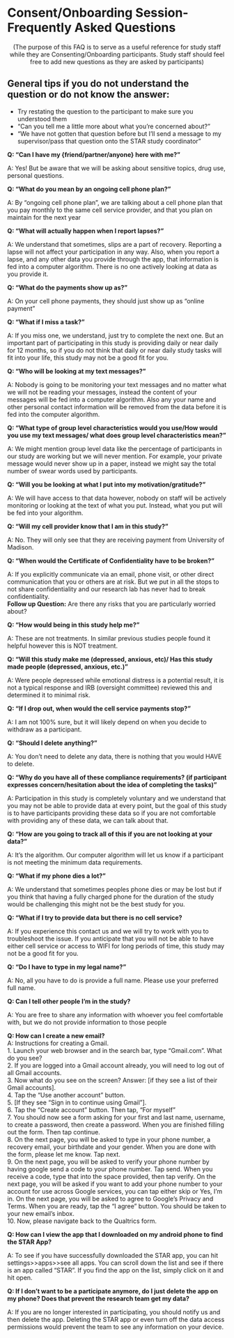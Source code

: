 # Consent/Onboarding Session-Frequently Asked Questions


<center>(The purpose of this FAQ is to serve as a useful reference for study staff while they are Consenting/Onboarding participants. Study staff should feel free to add new questions as they are asked by participants)</center>

## General tips if you do not understand the question or do not know the answer:

-   Try restating the question to the participant to make sure you understood them\
-   "Can you tell me a little more about what you're concerned about?"\
-   "We have not gotten that question before but I'll send a message to my supervisor/pass that question onto the STAR study coordinator"

**Q: "Can I have my {friend/partner/anyone} here with me?"**

A: Yes! But be aware that we will be asking about sensitive topics, drug use, personal questions.

**Q: "What do you mean by an ongoing cell phone plan?"**

A: By "ongoing cell phone plan", we are talking about a cell phone plan that you pay monthly to the same cell service provider, and that you plan on maintain for the next year

**Q: "What will actually happen when I report lapses?"**

A: We understand that sometimes, slips are a part of recovery. Reporting a lapse will not affect your participation in any way. Also, when you report a lapse, and any other data you provide through the app, that information is fed into a computer algorithm. There is no one actively looking at data as you provide it.

**Q: "What do the payments show up as?"**

A: On your cell phone payments, they should just show up as "online payment"

**Q: "What if I miss a task?"**

A: If you miss one, we understand, just try to complete the next one. But an important part of participating in this study is providing daily or near daily for 12 months, so if you do not think that daily or near daily study tasks will fit into your life, this study may not be a good fit for you.

**Q: "Who will be looking at my text messages?"**

A: Nobody is going to be monitoring your text messages and no matter what we will not be reading your messages, instead the content of your messages will be fed into a computer algorithm. Also any your name and other personal contact information will be removed from the data before it is fed into the computer algorithm.

**Q: "What type of group level characteristics would you use/How would you use my text messages/ what does group level characteristics mean?"**

A: We might mention group level data like the percentage of participants in our study are working but we will never mention. For example, your private message would never show up in a paper, instead we might say the total number of swear words used by participants.

**Q: "Will you be looking at what I put into my motivation/gratitude?"**

A: We will have access to that data however, nobody on staff will be actively monitoring or looking at the text of what you put. Instead, what you put will be fed into your algorithm.

**Q: "Will my cell provider know that I am in this study?"**

A: No. They will only see that they are receiving payment from University of Madison.

**Q: "When would the Certificate of Confidentiality have to be broken?"**

A: If you explicitly communicate via an email, phone visit, or other direct communication that you or others are at risk. But we put in all the stops to not share confidentiality and our research lab has never had to break confidentiality.\
**Follow up Question:** Are there any risks that you are particularly worried about?

**Q: "How would being in this study help me?"**

A: These are not treatments. In similar previous studies people found it helpful however this is NOT treatment.

**Q: "Will this study make me (depressed, anxious, etc)/ Has this study made people (depressed, anxious, etc.)"**

A: Were people depressed while emotional distress is a potential result, it is not a typical response and IRB (oversight committee) reviewed this and determined it to minimal risk.

**Q: "If I drop out, when would the cell service payments stop?"**

A: I am not 100% sure, but it will likely depend on when you decide to withdraw as a participant.

**Q: "Should I delete anything?"**

A: You don't need to delete any data, there is nothing that you would HAVE to delete.

**Q: "Why do you have all of these compliance requirements? (if participant expresses concern/hesitation about the idea of completing the tasks)"**

A: Participation in this study is completely voluntary and we understand that you may not be able to provide data at every point, but the goal of this study is to have participants providing these data so if you are not comfortable with providing any of these data, we can talk about that.

**Q: "How are you going to track all of this if you are not looking at your data?"**

A: It's the algorithm. Our computer algorithm will let us know if a participant is not meeting the minimum data requirements.

**Q: "What if my phone dies a lot?"**

A: We understand that sometimes peoples phone dies or may be lost but if you think that having a fully charged phone for the duration of the study would be challenging this might not be the best study for you.

**Q: "What if I try to provide data but there is no cell service?**

A: If you experience this contact us and we will try to work with you to troubleshoot the issue. If you anticipate that you will not be able to have either cell service or access to WIFI for long periods of time, this study may not be a good fit for you.

**Q: "Do I have to type in my legal name?"**

A: No, all you have to do is provide a full name. Please use your preferred full name.

**Q: Can I tell other people I'm in the study?**

A: You are free to share any information with whoever you feel comfortable with, but we do not provide information to those people

**Q: How can I create a new email?**\
A: Instructions for creating a Gmail.\
1. Launch your web browser and in the search bar, type "Gmail.com". What do you see?\
2. If you are logged into a Gmail account already, you will need to log out of all Gmail accounts.\
3. Now what do you see on the screen? Answer: \[if they see a list of their Gmail accounts\].\
4. Tap the "Use another account" button.\
5. \[If they see "Sign in to continue using Gmail"\].\
6. Tap the "Create account" button. Then tap, "For myself" \
7. You should now see a form asking for your first and last name, username, to create a password, then create a password. When you are finished filling out the form. Then tap continue.\
8. On the next page, you will be asked to type in your phone number, a recovery email, your birthdate and your gender. When you are done with the form, please let me know. Tap next.\
9. On the next page, you will be asked to verify your phone number by having google send a code to your phone number. Tap send. When you receive a code, type that into the space provided, then tap verify. On the next page, you will be asked if you want to add your phone number to your account for use across Google services, you can tap either skip or Yes, I'm in. On the next page, you will be asked to agree to Google's Privacy and Terms. When you are ready, tap the "I agree" button. You should be taken to your new email's inbox.\
10. Now, please navigate back to the Qualtrics form.

**Q: How can I view the app that I downloaded on my android phone to find the STAR App?**

A: To see if you have successfully downloaded the STAR app, you can hit settings\>\>apps\>\>see all apps. You can scroll down the list and see if there is an app called "STAR". If you find the app on the list, simply click on it and hit open.\

**Q: If I don't want to be a participate anymore, do I just delete the app on my phone? Does that prevent the research team get my data?**  

A: If you are no longer interested in participating, you should notify us and then delete the app. Deleting the STAR app or even turn off the data access permissions would prevent the team to see any information on your device.  



